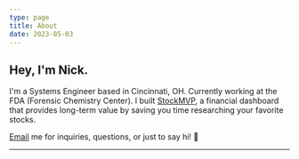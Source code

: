 ```yaml
---
type: page
title: About
date: 2023-05-03
---
```


## Hey, I'm Nick.

I'm a Systems Engineer based in Cincinnati, OH. Currently working at the FDA (Forensic Chemistry Center). I built [StockMVP](https://www.stock-mvp.com), a financial dashboard that provides long-term value by saving you time researching your favorite stocks.

[Email](mailto:nick@nickpasqualetti.dev) me for inquiries, questions, or just to say hi! 👋

---
